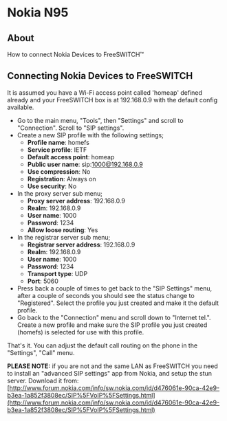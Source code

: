 
# Nokia N95 

 

## About

How to connect Nokia Devices to FreeSWITCH™

## Connecting Nokia Devices to FreeSWITCH

It is assumed you have a Wi-Fi access point called 'homeap' defined already and your FreeSWITCH box is at 192.168.0.9 with the default config available.

* Go to the main menu, "Tools", then "Settings" and scroll to "Connection". Scroll to "SIP settings".
* Create a new SIP profile with the following settings;  
   * **Profile name**: homefs  
   * **Service profile**: IETF  
   * **Default access point**: homeap  
   * **Public user name**: sip:1000@192.168.0.9  
   * **Use compression**: No  
   * **Registration**: Always on  
   * **Use security**: No
* In the proxy server sub menu;  
   * **Proxy server address**: 192.168.0.9  
   * **Realm**: 192.168.0.9  
   * **User name**: 1000  
   * **Password**: 1234  
   * **Allow loose routing**: Yes
* In the registrar server sub menu;  
   * **Registrar server address**: 192.168.0.9  
   * **Realm**: 192.168.0.9  
   * **User name**: 1000  
   * **Password**: 1234  
   * **Transport type**: UDP  
   * **Port**: 5060
* Press back a couple of times to get back to the "SIP Settings" menu, after a couple of seconds you should see the status change to "Registered". Select the profile you just created and make it the default profile.
* Go back to the "Connection" menu and scroll down to "Internet tel.". Create a new profile and make sure the SIP profile you just created (homefs) is selected for use with this profile.

That's it. You can adjust the default call routing on the phone in the "Settings", "Call" menu.

**PLEASE NOTE:** if you are not and the same LAN as FreeSWITCH you need to install an "advanced SIP settings" app from Nokia, and setup the stun server. Download it from: [http://www.forum.nokia.com/info/sw.nokia.com/id/d476061e-90ca-42e9-b3ea-1a852f3808ec/SIP%5FVoIP%5FSettings.html](http://www.forum.nokia.com/info/sw.nokia.com/id/d476061e-90ca-42e9-b3ea-1a852f3808ec/SIP%5FVoIP%5FSettings.html)


